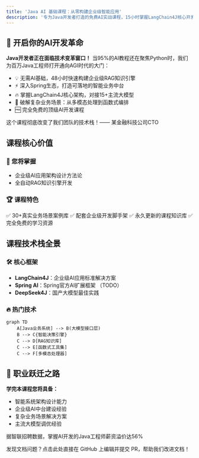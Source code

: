 ```yaml
---
title: 'Java AI 基础课程：从零构建企业级智能应用'
description: '专为Java开发者打造的免费AI实战课程，15小时掌握LangChain4J核心开发，30+实战案例打通大模型与业务系统融合，成为AI时代最具竞争力的全栈工程师'
---
```


## 🚀 开启你的AI开发革命

**Java开发者正在面临技术变革窗口！** 当95%的AI教程还在聚焦Python时，我们为百万Java工程师打开通向AGI时代的大门：

- 💡 无需AI基础，48小时快速构建企业级RAG知识引擎
- ⚡ 深入Spring生态，打造可落地的智能业务中台
- 🔥 掌握LangChain4J核心架构，对接15+主流大模型
- 🎯 破解复杂业务场景：从多模态处理到函数式编排
- 🆓 完全免费的顶级AI开发课程

<Note>这个课程彻底改变了我们团队的技术栈！—— 某金融科技公司CTO</Note>

## 课程核心价值

### 🌟 您将掌握
- 企业级AI应用架构设计方法论
- 全自动RAG知识引擎开发

### 🏆 课程特色
<CardGroup cols={1}>
  <Card>
    ✅ 30+真实业务场景案例库  
    ✅ 配套企业级开发脚手架  
    ✅ 永久更新的课程知识库  
    ✅ 完全免费的学习资源
  </Card>
</CardGroup>

## 课程技术栈全景

### 🛠 核心框架
- **LangChain4J**：企业级AI应用标准解决方案
- **Spring AI**：Spring官方AI扩展框架 （TODO）
- **DeepSeek4J**：国产大模型最佳实践

### 🔥 热门技术
```mermaid
graph TD
    A[Java业务系统] --> B(大模型接口层)
    B --> C{智能决策引擎}
    C --> D[RAG知识库]
    C --> E[函数式工具集]
    C --> F[多模态处理器]
```

## 💼 职业跃迁之路

**学完本课程您将具备：**
- 智能系统架构设计能力
- 企业级AI中台建设经验
- 复杂业务场景解决方案
- 主流大模型调优经验

<Tip>据智联招聘数据，掌握AI开发的Java工程师薪资溢价达56%</Tip>

<Card title="文档有误？请协助编辑" icon="pencil" href="https://github.com/javaai-pig4cloud-com/javaai-docs/edit/main/introduction.mdx">
  发现文档问题？点击此处直接在 GitHub 上编辑并提交 PR，帮助我们改进文档！
</Card>